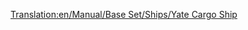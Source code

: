 [[Translation:en/Manual/Base Set/Ships/Yate Cargo Ship]]
{{fr/Manual/Base Set/Ships/Bateau|Nom=Cargo Yate
|Image=[[File:en/Manual/Base Set/Ships/CargoShip.png|Yate Cargo Ship]]
|Coût=24 372£ (48 744$)
|Vitesse=24 km/h (15 mph)
|Entretien=2 460£ (4 920$)
|Conception=1928
|Vie=30
|Capacité=160 unités*
|Description=Le cargo Yate est le plus lent et le plus réduit des deux cargos.
|Réalité=Fictif.<br/>''*'' (160 unités de courrier, charbon, bétail, céréales, marchandises, bois, minerai de fer, acier, biens de valeur)
}}
